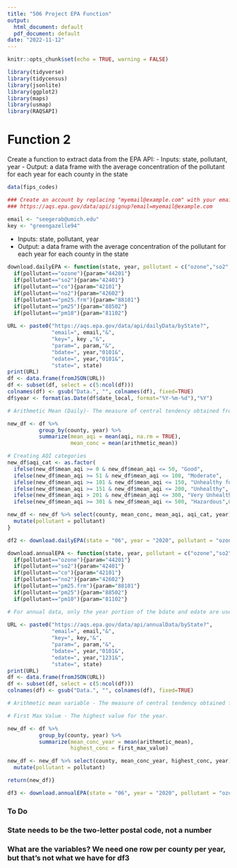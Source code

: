 ```yaml
---
title: "506 Project EPA Function"
output:
  html_document: default
  pdf_document: default
date: "2022-11-12"
---
```


```r
knitr::opts_chunk$set(echo = TRUE, warning = FALSE)
```

```r
library(tidyverse)
library(tidycensus)
library(jsonlite)
library(ggplot2) 
library(maps)
library(usmap)
library(RAQSAPI)
```

# Function 2

Create a function to extract data from the EPA API:
- Inputs: state, pollutant, year
- Output: a data frame with the average concentration of the pollutant for each year for each county in the state 

```r
data(fips_codes)
```

```r
### Create an account by replacing "myemail@example.com" with your email:
### https://aqs.epa.gov/data/api/signup?email=myemail@example.com

email <- "seegerab@umich.edu"
key <- "greengazelle94"
```


- Inputs: state, pollutant, year
- Output: a data frame with the average concentration of the pollutant for each year for each county in the state 

```r
download.dailyEPA <- function(state, year, pollutant = c("ozone","so2","co","no2","pm25.frm","pm25","pm10")){
  if(pollutant=="ozone"){param="44201"}
  if(pollutant=="so2"){param="42401"}
  if(pollutant=="co"){param="42101"}
  if(pollutant=="no2"){param="42602"}
  if(pollutant=="pm25.frm"){param="88101"}
  if(pollutant=="pm25"){param="88502"}
  if(pollutant=="pm10"){param="81102"}
  
URL <- paste0("https://aqs.epa.gov/data/api/dailyData/byState?",
              "email=", email,"&",
              "key=", key ,"&", 
              "param=", param,"&", 
              "bdate=", year,"0101&",
              "edate=", year,"0101&",
              "state=", state)
print(URL)
df <- data.frame(fromJSON(URL))
df <- subset(df, select = c(5:ncol(df)))
colnames(df) <- gsub("Data.", "", colnames(df), fixed=TRUE)
df$year <- format(as.Date(df$date_local, format="%Y-%m-%d"),"%Y")

# Arithmetic Mean (Daily)- The measure of central tendency obtained from the sum of the observed pollutant data values in the daily data set divided by the number of values that comprise the sum for the daily data set. 

new_df <- df %>% 
          group_by(county, year) %>% 
          summarize(mean_aqi = mean(aqi, na.rm = TRUE),
                    mean_conc = mean(arithmetic_mean))

# Creating AQI categories
new_df$aqi_cat <- as.factor(
  ifelse(new_df$mean_aqi >= 0 & new_df$mean_aqi <= 50, "Good",
  ifelse(new_df$mean_aqi >= 51 & new_df$mean_aqi <= 100, "Moderate", 
  ifelse(new_df$mean_aqi >= 101 & new_df$mean_aqi <= 150, "Unhealthy for Sensitive Groups", 
  ifelse(new_df$mean_aqi >= 151 & new_df$mean_aqi <= 200, "Unhealthy", 
  ifelse(new_df$mean_aqi > 201 & new_df$mean_aqi <= 300, "Very Unhealthy", 
  ifelse(new_df$mean_aqi >= 301 & new_df$mean_aqi <= 500, "Hazardous",0)))))))

new_df <- new_df %>% select(county, mean_conc, mean_aqi, aqi_cat, year)%>%
  mutate(pollutant = pollutant)
}
```

```r
df2 <- download.dailyEPA(state = "06", year = "2020", pollutant = "ozone")
```


```r
download.annualEPA <- function(state, year, pollutant = c("ozone","so2","co","no2","pm25.frm","pm25","pm10")){
  if(pollutant=="ozone"){param="44201"}
  if(pollutant=="so2"){param="42401"}
  if(pollutant=="co"){param="42101"}
  if(pollutant=="no2"){param="42602"}
  if(pollutant=="pm25.frm"){param="88101"}
  if(pollutant=="pm25"){param="88502"}
  if(pollutant=="pm10"){param="81102"}

# For annual data, only the year portion of the bdate and edate are used and only whole years of data are returned. For example, bdate = 20171231 and edate = 20180101 will return full data for 2017 and 2018
  
URL <- paste0("https://aqs.epa.gov/data/api/annualData/byState?",
              "email=", email,"&",
              "key=", key,"&", 
              "param=", param,"&", 
              "bdate=", year,"0101&",
              "edate=", year,"1231&",
              "state=", state)
print(URL)
df <- data.frame(fromJSON(URL))
df <- subset(df, select = c(5:ncol(df)))
colnames(df) <- gsub("Data.", "", colnames(df), fixed=TRUE)

# Arithmetic mean variable - The measure of central tendency obtained from the sum of the observed pollutant data values in the yearly data set divided by the number of values that comprise the sum for the yearly data set.

# First Max Value - The highest value for the year.

new_df <- df %>% 
          group_by(county, year) %>% 
          summarize(mean_conc_year = mean(arithmetic_mean),
                    highest_conc = first_max_value)

new_df <- new_df %>% select(county, mean_conc_year, highest_conc, year)%>%
  mutate(pollutant = pollutant)

return(new_df)}
```


```r
df3 <- download.annualEPA(state = "06", year = "2020", pollutant = "ozone")
```

### To Do

### State needs to be the two-letter postal code, not a number
### What are the variables? We need one row per county per year, but that's not what we have for df3



